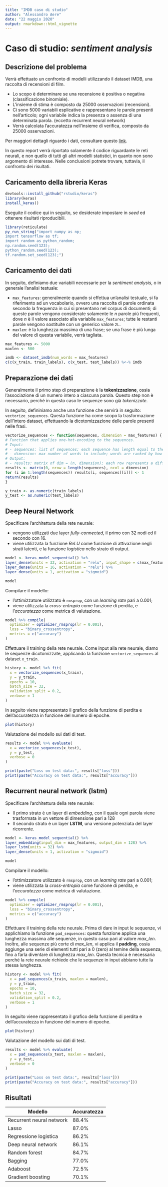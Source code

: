 ```yaml
---
title: "IMDB caso di studio"
author: "Alessandro Aere"
date: "22 maggio 2020"
output: rmarkdown::html_vignette
---
```


# Caso di studio: *sentiment analysis*

## Descrizione del problema

Verrà effettuato un confronto di modelli utilizzando il dataset IMDB, una raccolta di recensioni di film.

  * Lo scopo è determinare se una recensione è positiva o negativa (classificazione binomiale).
  * L'insieme di stima è composto da $25 000$ osservazioni (recensioni).
  * Ci sono $5 000$ variabili esplicative e rappresentano le parole presenti nell'articolo; ogni variabile indica la presenza o assenza di una determinata parola. (eccetto recurrent neural network)
  * Verrà calcolata l'accuratezza nell'insieme di verifica, composto da $25 000$ osservazioni.
  
Per maggiori dettagli riguardo i dati, consultare questo [link](https://ai.stanford.edu/~amaas/data/sentiment/).

In questo report verrà riportato solamente il codice riguardante le reti neurali, e non quello di tutti gli altri modelli statistici, in quanto non sono argomento di interesse. Nelle conclusioni potrete trovare, tuttavia, il confronto dei risultati.

## Caricamento della libreria Keras

```r
devtools::install_github("rstudio/keras")
library(keras)
install_keras()
```

Eseguite il codice qui in seguito, se desiderate impostare in *seed* ed ottenere risultati riproducibili.

```r
library(reticulate)
py_run_string("import numpy as np;
import tensorflow as tf;
import random as python_random;
np.random.seed(123);
python_random.seed(123);
tf.random.set_seed(123);")
```

## Caricamento dei dati

In seguito, definiamo due variabili necessarie per la *sentiment analysis*, o in generale l'analisi testuale:

  * `max_features`: generalmente quando si effettua un'analisi testuale, si fa riferimento ad un vocabolario, ovvero una raccolta di parole ordinata secondo la frequenza in cui si presentano nel corpus di documenti; di queste parole vengono considerate solamente le *n* parole più frequenti, dove *n* è il valore associato alla variabile `max_features`; tutte le restanti parole vengono sostituite con un generico valore `2L`.
  * `maxlen`: è la lunghezza massima di una frase; se una frase è più lunga del valore di questa variabile, verrà tagliata.

```r
max_features <- 5000
maxlen <- 500

imdb <- dataset_imdb(num_words = max_features)
c(c(x_train, train_labels), c(x_test, test_labels)) %<-% imdb
```

## Preparazione dei dati

Generalmente il primo step di preparazione è la **tokenizzazione**, ossia l'associazione di un numero intero a ciascuna parola. Questo step non è necessario, perchè in questo caso le sequenze sono già *tokenizzate*.

In seguito, defininiamo anche una funzione che servirà in seguito: `vectorize_sequences`. Questa funzione ha come scopo la trasformazione dell'intero dataset, effettuando la dicotomizzazione delle parole presenti nelle frasi. 

```r
vectorize_sequences <- function(sequences, dimension = max_features) {
# Function that applies one-hot-encoding to the sequences.
# Input:
# - sequences: list of sequences; each sequence has length equal to the length of the sentence, and each int value of the sequence corresponds to a word.
# - dimension: max number of words to include; words are ranked by how often they occur (in the training set) and only the most frequent words are kept.
# Output:
# - results: matrix of dim = (n, dimension); each row represents a different sentence, and each column represents a different word; the matrix is filled by 0 and 1 values, depending if the word is present in that sentence or else.
results <- matrix(0, nrow = length(sequences), ncol = dimension)
for (i in 1:length(sequences)) results[i, sequences[[i]]] <- 1
return(results)
}

y_train <- as.numeric(train_labels)
y_test <- as.numeric(test_labels)
```

## Deep Neural Network

Specificare l'architettura della rete neurale:

  * vengono utilizzati due layer *fully-connected*, il primo con $32$ nodi ed il secondo con $16$.
  * viene utilizzata la funzione *ReLU* come funzione di attivazione negli strati latenti, e la funzione *logistica* nello strato di output. 

```r
model <- keras_model_sequential() %>%
layer_dense(units = 32, activation = "relu", input_shape = c(max_features)) %>%
layer_dense(units = 16, activation = "relu") %>%
layer_dense(units = 1, activation = "sigmoid")

model
```

Compilare il modello:

  * l'ottimizzatore utilizzato è `rmsprop`, con un *learning rate* pari a $0.001$;
  * viene utilizzata la *cross-entropia* come funzione di perdita, e l'*accuratezza* come metrica di valutazione.

```r
model %>% compile(
  optimizer = optimizer_rmsprop(lr = 0.001),
  loss = "binary_crossentropy",
  metrics = c("accuracy")
)
```

Effettuare il training della rete neurale. Come input alla rete neurale, diamo le sequenze dicotomizzate, applicando la funzione `vectorize_sequences` al dataset `x_train`. 

```r
history <- model %>% fit(
  x = vectorize_sequences(x_train), 
  y = y_train,
  epochs = 10,
  batch_size = 32,
  validation_split = 0.2,
  verbose = 1
)
```

In seguito viene rappresentato il grafico della funzione di perdita e dell'accuratezza in funzione del numero di epoche.

```r
plot(history)
```

Valutazione del modello sui dati di test.

```r
results <- model %>% evaluate(
  x = vectorize_sequences(x_test), 
  y = y_test,
  verbose = 0
)

print(paste("Loss on test data:", results["loss"]))
print(paste("Accuracy on test data:", results["accuracy"]))
```

## Recurrent neural network (lstm)

Specificare l'architettura della rete neurale:

  * Il primo strato è un layer di *embedding*, con il quale ogni parola viene trasformata in un vettore di dimensione pari a $128$
  * Il secondo strato è un layer **LSTM**, una versione potenziata del layer ricorrente.

```r
model <- keras_model_sequential() %>%
layer_embedding(input_dim = max_features, output_dim = 128) %>%
layer_lstm(units = 32) %>%
layer_dense(units = 1, activation = "sigmoid")

model
```

Compilare il modello:

  * l'ottimizzatore utilizzato è `rmsprop`, con un *learning rate* pari a $0.001$;
  * viene utilizzata la *cross-entropia* come funzione di perdita, e l'*accuratezza* come metrica di valutazione.

```r
model %>% compile(
  optimizer = optimizer_rmsprop(lr = 0.001),
  loss = "binary_crossentropy",
  metrics = c("accuracy")
)
```

Effettuare il training della rete neurale. Prima di dare in input le sequenze, vi applichiamo la funzione `pad_sequences`: questa funzione applica una lunghezza massima alle sequenze, in questo caso pari al valore *max_len*. Inoltre, alle sequenze più corte di *max_len*, vi applica il **padding**, ossia aggiunge una serie di elementi tutti pari a $0$ (zero) al temine della sequenza, fino a farla diventare di lunghezza *max_len*. Questa tecnica è necessaria perchè la rete neurale richiede che le sequenze in input abbiano tutte la stessa lunghezza.

```r
history <- model %>% fit(
  x = pad_sequences(x_train, maxlen = maxlen), 
  y = y_train,
  epochs = 10,
  batch_size = 32,
  validation_split = 0.2,
  verbose = 1
)
```

In seguito viene rappresentato il grafico della funzione di perdita e dell'accuratezza in funzione del numero di epoche.

```r
plot(history)
```

Valutazione del modello sui dati di test.

```r
results <- model %>% evaluate(
  x = pad_sequences(x_test, maxlen = maxlen), 
  y = y_test,
  verbose = 0
)

print(paste("Loss on test data:", results["loss"]))
print(paste("Accuracy on test data:", results["accuracy"]))
```

## Risultati

| **Modello**              | **Accuratezza** |
|--------------------------|-----------------|
| Recurrent neural network | 88.4%           |
| Lasso                    | 87.0%           |
| Regressione logistica    | 86.2%           |
| Deep neural network      | 86.1%           |
| Random forest            | 84.7%           |
| Bagging                  | 77.0%           |
| Adaboost                 | 72.5%           |
| Gradient boosting        | 70.1%           |
